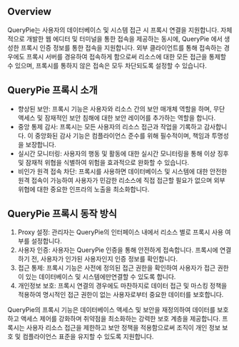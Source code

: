 ## Overview
QueryPie는 사용자의 데이터베이스 및 시스템 접근 시 프록시 연결을 지원합니다. 자체적으로 개발한 웹 에디터 및 터미널을 통한 접속을 제공하는 동시에, QueryPie 에서 생성한 프록시 인증 정보를 통한 접속을 지원합니다. 외부 클라이언트를 통해 접속하는 경우에도 프록시 서버를 경유하여 접속하게 함으로써 리소스에 대한 모든 접근을 통제할 수 있으며, 프록시를 통하지 않은 접속은 모두 차단되도록 설정할 수 있습니다.

## QueryPie 프록시 소개
* 향상된 보안: 프록시 기능은 사용자와 리소스 간의 보안 매개체 역할을 하며, 무단 액세스 및 잠재적인 보안 침해에 대한 보안 레이어를 추가하는 역할을 합니다.
* 중앙 통제 감사: 프록시는 모든 사용자의 리소스 접근과 작업을 기록하고 감사합니다. 이 중앙화된 감사 기능은 컴플라이언스 준수를 위해 필수적이며, 책임과 투명성을 보장합니다.
* 실시간 모니터링: 사용자의 행동 및 활동에 대한 실시간 모니터링을 통해 이상 징후 및 잠재적 위협을 식별하여 위험을 효과적으로 완화할 수 있습니다.
* 비인가 원격 접속 차단: 프록시를 사용하면 데이터베이스 및 시스템에 대한 안전한 원격 접속이 가능하여 사용자가 민감한 리소스에 직접 접근할 필요가 없으며 외부 위협에 대한 중요한 인프라의 노출을 최소화합니다.

## QueryPie 프록시 동작 방식
1. Proxy 설정: 관리자는 QueryPie의 인터페이스 내에서 리소스 별로 프록시 사용 여부를 설정합니다.
2. 사용자 인증: 사용자는 QueryPie 인증을 통해 안전하게 접속합니다. 프록시에 연결하기 전, 사용자가 인가된 사용자인지 인증 정보를 확인합니다.
3. 접근 통제: 프록시 기능은 사전에 정의된 접근 권한을 확인하여 사용자가 접근 권한이 있는 데이터베이스 및 시스템에만연결할 수 있도록 합니다.
4. 개인정보 보호: 프록시 연결의 경우에도 마찬하지로 데이터 접근 및 마스킹 정책을 적용하여 명시적인 접근 권한이 없는 사용자로부터 중요한 데이터를 보호합니다.

QueryPie의 프록시 기능은 데이터베이스 액세스 및 보안을 재정의하여 데이터를 보호하고 액세스 제어를 강화하며 취약점을 최소화하는 강력한 보호 계층을 제공합니다. 프록시는 사용자 리소스 접근을 제한하고 보안 정책을 적용함으로써 조직이 개인 정보 보호 및 컴플라이언스 표준을 유지할 수 있도록 지원합니다.

